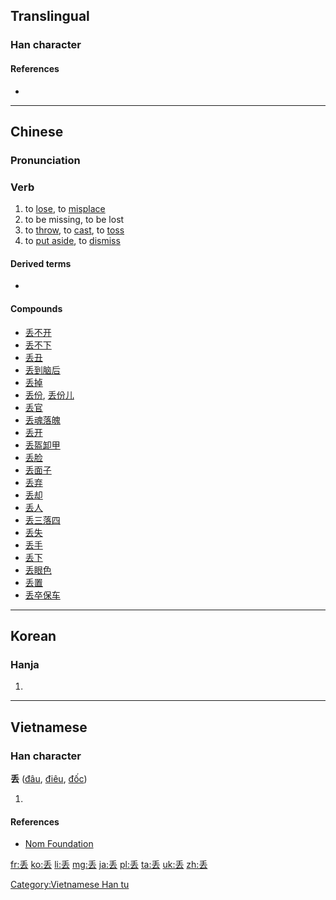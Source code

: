 {{also|丟}}<!-- may be replaced by zh-forms -->
==Translingual==

===Han character===
{{Han char|rn=4|rad=丿|as=05|sn=6|four=|canj=HGI|ids=⿱丿去}}

====References====
* {{Han ref|kx=0078.101|hdz=10386.030|uh=4E22|ud=20002}}

----

==Chinese==
{{zh-hanzi-box|[[丢]]|[[丟]]}}

===Pronunciation===
{{zh-pron
|m=diū
|c=diu1,diu6
|h=pfs=tiû
|w=1tieu
|ma=y
|mc=y
|oc=y
|cat=v
}}

===Verb===
{{zh-verb}}

# to [[lose]], to [[misplace]]
# to be missing, to be lost
# to [[throw]], to [[cast]], to [[toss]]
# to [[put aside]], to [[dismiss]]

====Derived terms====
* {{zh-l|丟臉/丢脸}}

{{zh-cat|Beginning}}

====Compounds====
{{der-top}}
* [[丢不开]]
* [[丢不下]]
* [[丢丑]]
* [[丢到脑后]]
* [[丢掉]]
* [[丢份]], [[丢份儿]]
* [[丢官]]
* [[丢魂落魄]]
* [[丢开]]
* [[丢盔卸甲]]
* [[丢脸]]
* [[丢面子]]
* [[丢弃]]
* [[丢却]]
* [[丢人]]
* [[丢三落四]]
* [[丢失]]
* [[丢手]]
* [[丢下]]
* [[丢眼色]]
* [[丢置]]
* [[丢卒保车]]
{{der-bottom}}

----

==Korean==

===Hanja===
{{ko-hanja|hangeul=주|rv=ju|mr=chu}}

# {{defn|lang=ko|sort=丿05}}

----

==Vietnamese==

===Han character===
'''丢''' ([[đâu]], [[điêu]], [[đốc]])

# {{defn|lang=vi}}

====References====
*[http://nomfoundation.org/common/nom_details.php?codepoint=4e22 Nom Foundation]

[[Category:Vietnamese Han tu]]

[[fr:丢]]
[[ko:丢]]
[[li:丢]]
[[mg:丢]]
[[ja:丢]]
[[pl:丢]]
[[ta:丢]]
[[uk:丢]]
[[zh:丢]]